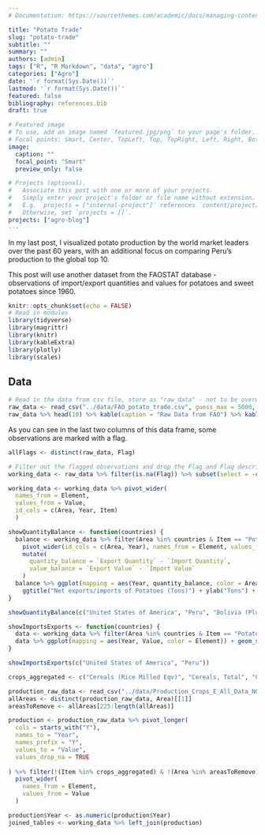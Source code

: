 ```yaml
---
# Documentation: https://sourcethemes.com/academic/docs/managing-content/

title: "Potato Trade"
slug: "potato-trade"
subtitle: ""
summary: ""
authors: [admin]
tags: ["R", "R Markdown", "data", "agro"]
categories: ["Agro"]
date: '`r format(Sys.Date())`'
lastmod: '`r format(Sys.Date())`'
featured: false
bibliography: references.bib
draft: true

# Featured image
# To use, add an image named `featured.jpg/png` to your page's folder.
# Focal points: Smart, Center, TopLeft, Top, TopRight, Left, Right, BottomLeft, Bottom, BottomRight.
image:
  caption: ""
  focal_point: "Smart"
  preview_only: false

# Projects (optional).
#   Associate this post with one or more of your projects.
#   Simply enter your project's folder or file name without extension.
#   E.g. `projects = ["internal-project"]` references `content/project/deep-learning/index.md`.
#   Otherwise, set `projects = []`.
projects: ["agro-blog"]
---
```


In my last post, I visualized potato production by the world market leaders over the past 60 years, with an additional focus on comparing Peru's production to the global top 10.  

This post will use another dataset from the FAOSTAT database - observations of import/export quantities and values for potatoes and sweet potatoes since 1960.  
```r
knitr::opts_chunk$set(echo = FALSE)
# Read in modules
library(tidyverse)
library(magrittr)
library(knitr)
library(kableExtra)
library(plotly)
library(scales)
```

## Data


```r
# Read in the data from csv file, store as "raw_data" - not to be overwritten
raw_data <- read_csv("../data/FAO_potato_trade.csv", guess_max = 5000, local = locale(encoding = "latin1")) %>% as_tibble()
raw_data %>% head(10) %>% kable(caption = "Raw Data from FAO") %>% kable_styling(full_width = T, bootstrap_options = c("responsive"))
```

As you can see in the last two columns of this data frame, some observations are marked with a flag. 

```r
allFlags <- distinct(raw_data, Flag)

# Filter out the flagged observations and drop the Flag and Flag description columns
working_data <- raw_data %>% filter(is.na(Flag)) %>% subset(select = -c(Flag, `Flag Description`))
```

```r
working_data <- working_data %>% pivot_wider(
  names_from = Element, 
  values_from = Value,
  id_cols = c(Area, Year, Item)
  )
```


```r
showQuantityBalance <- function(countries) {
  balance <- working_data %>% filter(Area %in% countries & Item == "Potatoes") %>%
    pivot_wider(id_cols = c(Area, Year), names_from = Element, values_from = Value) %>%
    mutate(
      quantity_balance = `Export Quantity` - `Import Quantity`,
      value_balance = `Export Value` - `Import Value`
    )
  balance %>% ggplot(mapping = aes(Year, quantity_balance, color = Area)) + geom_smooth(se=FALSE) +   scale_y_continuous(labels = comma) +  
    ggtitle("Net exports/imports of Potatoes (Tons)") + ylab("Tons") + coord_cartesian(xlim = c(1960, 2020))
}

showQuantityBalance(c("United States of America", "Peru", "Bolivia (Plurinational State of)"))
```

```r
showImportsExports <- function(countries) {
  data <- working_data %>% filter(Area %in% countries & Item == "Potatoes" & Element %in% c("Import Quantity", "Export Quantity"))
  data %>% ggplot(mapping = aes(Year, Value, color = Element)) + geom_smooth(se = FALSE) + facet_wrap(~ Area) + coord_cartesian(xlim = c(1960, 2020))
}

showImportsExports(c("United States of America", "Peru"))
```


```r
crops_aggregated <- c("Cereals (Rice Milled Eqv)", "Cereals, Total", "Citrus Fruit, Total", "Coarse Grain, Total", "Crops Primary", "Fibre Crops Primary", "Fruit Primary", "Oilcrops", "Pulses, Total", "Roots and Tubers, Total", "Treenuts, Total", "Vegetables Primary")

production_raw_data <- read_csv("../data/Production_Crops_E_All_Data_NOFLAG.csv", guess_max = 5000, local = locale(encoding = "latin1")) %>% filter(Element == "Production")
allAreas <- distinct(production_raw_data, Area)[[1]]
areasToRemove <- allAreas[225:length(allAreas)]
```

```r
production <- production_raw_data %>% pivot_longer(
  cols = starts_with("Y"),
  names_to = "Year",
  names_prefix = "Y",
  values_to = "Value",
  values_drop_na = TRUE
  
) %>% filter(!(Item %in% crops_aggregated) & !(Area %in% areasToRemove) & !startsWith(Area, "China, ")) %>%
  pivot_wider(
    names_from = Element,
    values_from = Value
  )
```

```r
production$Year <- as.numeric(production$Year)
joined_tables <- working_data %>% left_join(production)
```
